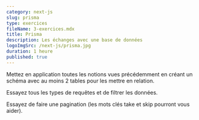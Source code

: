 ```yaml
---
category: next-js
slug: prisma
type: exercices
fileName: 3-exercices.mdx
title: Prisma
description: Les échanges avec une base de données
logoImgSrc: /next-js/prisma.jpg
duration: 1 heure
published: true
---
```



Mettez en application toutes les notions vues précédemment en créant un schéma avec au moins 2 tables pour les mettre en relation.

Essayez tous les types de requêtes et de filtrer les données.

Essayez de faire une pagination (les mots clés take et skip pourront vous aider).